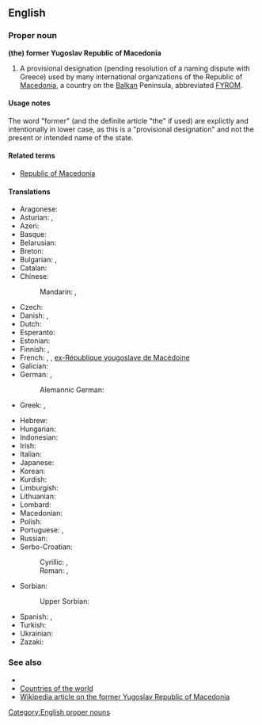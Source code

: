 ==English==

===Proper noun===
'''(the) former Yugoslav Republic of Macedonia'''

# A provisional designation (pending resolution of a naming dispute with Greece) used by many international organizations of the Republic of [[Macedonia]], a country on the [[Balkan]] Peninsula, abbreviated [[FYROM]].

====Usage notes====
The word "former" (and the definite article "the" if used) are explictly and intentionally in lower case, as this is a "provisional designation" and not the present or intended name of the state.

====Related terms====
* [[Republic of Macedonia]]

====Translations====
<!-- the spelling of former and Yugoslav seems to be inconsistent and there variants - both lower and upper cases are used in different languages-->
{{trans-top-also|provisional designation of the Republic of Macedonia|Macedonia}}
* Aragonese: {{t|an|Antigua Republica Yugoslava de Macedonia}}
* Asturian: {{t|ast|Antigua República Yugoslava de Macedonia}}, {{t|ast|ex República Yugoslava de Macedonia}}
* Azeri: {{t|az|Keçmiş Yuqoslaviya Makedoniya Respublikası}}
* Basque: {{t|eu|Mazedoniako Jugoslaviar Errepublika Ohia}}
* Belarusian: {{t|be|Былая Югаслаўская Pэспубліка Македонія|f|tr=Bylája Juhasláŭskaja Respúblika Makedónija|sc=Cyrl}}
* Breton: {{t|br|Ez-Republik Yougoslaviat Makedonia}}
* Bulgarian: {{t|bg|Бивша Югославска Република Македония|f|tr=Bívša Jugoslávska Repúblika Makedónija|sc=Cyrl}}, {{t|bg|БЮРМ|f|tr=BJuRM|sc=Cyrl}}
* Catalan: {{t|ca|Exrepública Iugoslava de Macedònia}}
* Chinese:
*: Mandarin: {{t|cmn|前南斯拉夫馬其頓共和國|sc=Hani}}, {{t|cmn|前南斯拉夫马其顿共和国|tr=qián Nánsīlāfū Mǎqídùn gònghéguó|sc=Hani}}
* Czech: {{t|cs|bývalá jugoslávská republika Makedonie|f}}
* Danish: {{t|da|Den Tidligere Jugoslaviske Republik Makedonien|c}}, {{t|da|TJRM}}
* Dutch: {{t|nl|Voormalige Joegoslavische Republiek Macedonië}}
* Esperanto: {{t|eo|Iama Jugoslavia Respubliko Makedonio}}
* Estonian: {{t|et|endine Jugoslaavia Makedoonia Vabariik}}
* Finnish: {{t|fi|entinen Jugoslavian tasavalta Makedonia}}, {{t|fi|EJTM}}
* French: {{t|fr|ancienne République yougoslave de Macédoine|f}}, {{t+|fr|ARYM|f}}, [[ex-République yougoslave de Macédoine]] {{f}}
* Galician: {{t|gl|Antiga República Iugoslava da Macedonia|f}}
* German: {{t+|de|ehemalige jugoslawische Republik Mazedonien|f}}, {{t|de|EJRM}}
*: Alemannic German: {{t|gsw|Ehemoligi Jugoslawischi Republik Mazedonie}}
* Greek: {{t+|el|Σκόπια|f|tr=Skópia|sc=Grek}}, {{t|el|πρώην Γιουγκοσλαβική Δημοκρατία της Μακεδονίας|f|tr=Próin Yiougkoslavikí Dimokratía tis Makedonías|sc=Grek}}
{{trans-mid}}
* Hebrew: {{t|he|הרפובליקה היוגוסלבית לשעבר של מקדוניה|sc=Hebr}}
* Hungarian: {{t|hu|Macedónia Volt Jugoszláv Köztársaság}}
* Indonesian: {{t|id|Republik Makedonia bekas Yugoslavia}}
* Irish: {{t|ga|Iar-Phoblacht Iúgslavach na Macadóine}}
* Italian: {{t|it|Repubblica Ex Jugoslava di Macedonia}}
* Japanese: {{t|ja|マケドニア旧ユーゴスラビア共和国|tr=Makedonia kyū-Yūgosurabia kyōwakoku}}
* Korean: {{t|ko|마케도니아 구 유고슬라비아 공화국|tr=Makedonia gu Yugoseullabia gonghwaguk|sc=Kore}}
* Kurdish: {{t|ku|Komara Yûgoslavî ya Kevnar a Makedonyayê|sc=Latn}}
* Limburgish: {{t|li|Vreuger Joegoslavische Rippebliek Macedonië}}
* Lithuanian: {{t|lt|Buvusi Jugoslavijos Respublika Makedonija}}
* Lombard: {{t|lmo|Ex Repüblica Iuguslava de Macedonia}}
* Macedonian: {{t|mk|Поранешна Југословенска Република Македонија|f|tr=Poranešna Jugoslovenska Repúblika Makedónija|sc=Cyrl}}
* Polish: {{t+|pl|Była Jugosłowiańska Republika Macedonii|f}}
* Portuguese: {{t|pt|antiga República Jugoslava da Macedónia|f}} {{qualifier|Portugal}}, {{t|pt|antiga República Iugoslava da Macedônia|f}} {{qualifier|Brazil}}
* Russian: {{t|ru|Бывшая Югославская Республика Македония|f|tr=Bývšaja Jugoslávskaja Respúblika Makedónija|sc=Cyrl}}
* Serbo-Croatian:
*: Cyrillic: {{t|sh|бивша југословенска Република Македонија|f|sc=Cyrl}}, {{t|sh|бивша југославенска Република Македонија|f|sc=Cyrl}}
*: Roman: {{t|sh|bivša jugoslovenska Republika Makedonija|f}}, {{t|sh|bivša jugoslavenska Republika Makedonija|f}}
* Sorbian:
*: Upper Sorbian: {{t|hsb|Bywša Južnosłowjanska Republika Makedonska}}
* Spanish: {{t+|es|Antigua República Yugoslava de Macedonia}}, {{t|es|Ex República Yugoslava de Macedonia}}
* Turkish: {{t|tr|Eski Yugoslav Makedonya Cumhuriyeti}}
* Ukrainian: {{t|uk|Колишня Югославська Республіка Македонія|f|tr=Kolýšnja Juhoslávs'ka Respúblika Makedónija|sc=Cyrl}}
* Zazaki: {{qualifier|Southern Zazaki}} {{t|zza|Cumurêtê Makedonyaê Yugoslawê Kıhani}}
{{trans-bottom}}

===See also===
* {{l/en|pseudomacedonism}}
* [[Appendix:Countries of the world|Countries of the world]]
* [[w:Republic_of_Macedonia|Wikipedia article on the former Yugoslav Republic of Macedonia]]

[[Category:English proper nouns]]